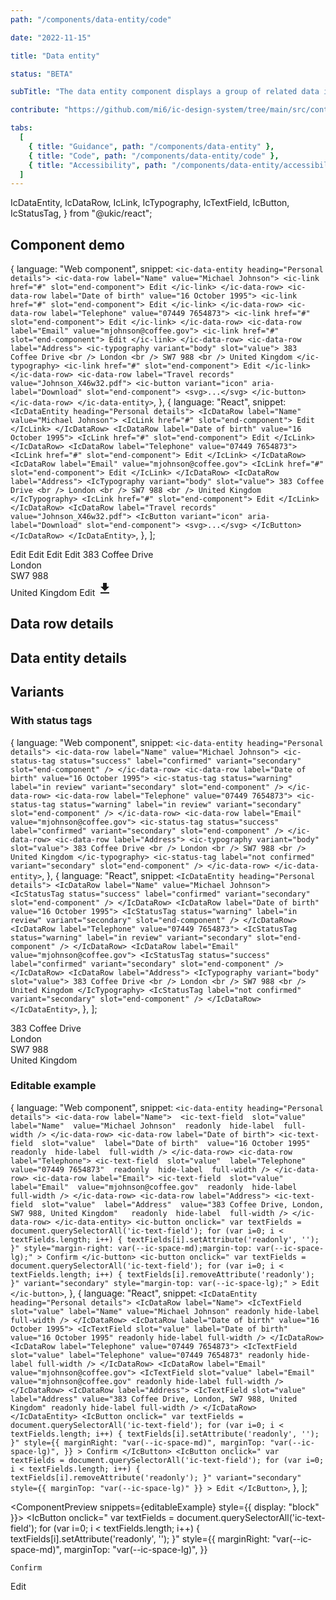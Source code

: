 ```yaml
---
path: "/components/data-entity/code"

date: "2022-11-15"

title: "Data entity"

status: "BETA"

subTitle: "The data entity component displays a group of related data in a consistent and easy to consume way."

contribute: "https://github.com/mi6/ic-design-system/tree/main/src/content/structured/components/data-entity"

tabs:
  [
    { title: "Guidance", path: "/components/data-entity" },
    { title: "Code", path: "/components/data-entity/code" },
    { title: "Accessibility", path: "/components/data-entity/accessibility" },
  ]
---
```


  IcDataEntity,
  IcDataRow,
  IcLink,
  IcTypography,
  IcTextField,
  IcButton,
  IcStatusTag,
} from "@ukic/react";

## Component demo

  {
    language: "Web component",
    snippet: `<ic-data-entity heading="Personal details">
    <ic-data-row label="Name" value="Michael Johnson">
      <ic-link href="#" slot="end-component">
        Edit
      </ic-link>
    </ic-data-row>
    <ic-data-row label="Date of birth" value="16 October 1995">
      <ic-link href="#" slot="end-component">
        Edit
      </ic-link>
    </ic-data-row>
    <ic-data-row label="Telephone" value="07449 7654873">
      <ic-link href="#" slot="end-component">
        Edit
      </ic-link>
    </ic-data-row>
    <ic-data-row label="Email" value="mjohnson@coffee.gov">
      <ic-link href="#" slot="end-component">
        Edit
      </ic-link>
    </ic-data-row>
    <ic-data-row label="Address">
      <ic-typography variant="body" slot="value">
        383 Coffee Drive
        <br />
        London
        <br />
        SW7 988
        <br />
        United Kingdom
      </ic-typography>
      <ic-link href="#" slot="end-component">
        Edit
      </ic-link>
    </ic-data-row>
    <ic-data-row label="Travel records" value="Johnson_X46w32.pdf">
      <ic-button variant="icon" aria-label="Download" slot="end-component">
          <svg>...</svg>
      </ic-button>
    </ic-data-row>
  </ic-data-entity>`,
  },
  {
    language: "React",
    snippet: `  <IcDataEntity heading="Personal details">
    <IcDataRow label="Name" value="Michael Johnson">
      <IcLink href="#" slot="end-component">
        Edit
      </IcLink>
    </IcDataRow>
    <IcDataRow label="Date of birth" value="16 October 1995">
      <IcLink href="#" slot="end-component">
        Edit
      </IcLink>
    </IcDataRow>
    <IcDataRow label="Telephone" value="07449 7654873">
      <IcLink href="#" slot="end-component">
        Edit
      </IcLink>
    </IcDataRow>
    <IcDataRow label="Email" value="mjohnson@coffee.gov">
      <IcLink href="#" slot="end-component">
        Edit
      </IcLink>
    </IcDataRow>
    <IcDataRow label="Address">
      <IcTypography variant="body" slot="value">
        383 Coffee Drive
        <br />
        London
        <br />
        SW7 988
        <br />
        United Kingdom
      </IcTypography>
      <IcLink href="#" slot="end-component">
        Edit
      </IcLink>
    </IcDataRow>
    <IcDataRow label="Travel records" value="Johnson_X46w32.pdf">
      <IcButton variant="icon" aria-label="Download" slot="end-component">
        <svg>...</svg>
      </IcButton>
    </IcDataRow>
  </IcDataEntity>`,
  },
];

<ComponentPreview snippets={snippets}>
  <IcDataEntity heading="Personal details">
    <IcDataRow label="Name" value="Michael Johnson">
      <IcLink href="#" slot="end-component">
        Edit
      </IcLink>
    </IcDataRow>
    <IcDataRow label="Date of birth" value="16 October 1995">
      <IcLink href="#" slot="end-component">
        Edit
      </IcLink>
    </IcDataRow>
    <IcDataRow label="Telephone" value="07449 7654873">
      <IcLink href="#" slot="end-component">
        Edit
      </IcLink>
    </IcDataRow>
    <IcDataRow label="Email" value="mjohnson@coffee.gov">
      <IcLink href="#" slot="end-component">
        Edit
      </IcLink>
    </IcDataRow>
    <IcDataRow label="Address">
      <IcTypography variant="body" slot="value">
        383 Coffee Drive
        <br />
        London
        <br />
        SW7 988
        <br />
        United Kingdom
      </IcTypography>
      <IcLink href="#" slot="end-component">
        Edit
      </IcLink>
    </IcDataRow>
    <IcDataRow label="Travel records" value="Johnson_X46w32.pdf">
      <IcButton variant="icon" aria-label="Download" slot="end-component">
        <svg viewBox="0 0 24 24" height="24px" width="24px">
          <path
            d="M5,20H19V18H5M19,9H15V3H9V9H5L12,16L19,9Z"
            fill="currentColor"
          />
        </svg>
      </IcButton>
    </IcDataRow>
  </IcDataEntity>
</ComponentPreview>

## Data row details

<ComponentDetails component="ic-data-row" />

## Data entity details

<ComponentDetails component="ic-data-entity" />

## Variants

### With status tags

  {
    language: "Web component",
    snippet: `<ic-data-entity heading="Personal details">
    <ic-data-row label="Name" value="Michael Johnson">
      <ic-status-tag
        status="success"
        label="confirmed"
        variant="secondary"
        slot="end-component"
      />
    </ic-data-row>
    <ic-data-row label="Date of birth" value="16 October 1995">
      <ic-status-tag
        status="warning"
        label="in review"
        variant="secondary"
        slot="end-component"
      />
    </ic-data-row>
    <ic-data-row label="Telephone" value="07449 7654873">
      <ic-status-tag
        status="warning"
        label="in review"
        variant="secondary"
        slot="end-component"
      />
    </ic-data-row>
    <ic-data-row label="Email" value="mjohnson@coffee.gov">
      <ic-status-tag
        status="success"
        label="confirmed"
        variant="secondary"
        slot="end-component"
      />
    </ic-data-row>
    <ic-data-row label="Address">
      <ic-typography variant="body" slot="value">
        383 Coffee Drive
        <br />
        London
        <br />
        SW7 988
        <br />
        United Kingdom
      </ic-typography>
      <ic-status-tag
        label="not confirmed"
        variant="secondary"
        slot="end-component"
      />
    </ic-data-row>
  </ic-data-entity>`,
  },
  {
    language: "React",
    snippet: `<IcDataEntity heading="Personal details">
    <IcDataRow label="Name" value="Michael Johnson">
      <IcStatusTag
        status="success"
        label="confirmed"
        variant="secondary"
        slot="end-component"
      />
    </IcDataRow>
    <IcDataRow label="Date of birth" value="16 October 1995">
      <IcStatusTag
        status="warning"
        label="in review"
        variant="secondary"
        slot="end-component"
      />
    </IcDataRow>
    <IcDataRow label="Telephone" value="07449 7654873">
      <IcStatusTag
        status="warning"
        label="in review"
        variant="secondary"
        slot="end-component"
      />
    </IcDataRow>
    <IcDataRow label="Email" value="mjohnson@coffee.gov">
      <IcStatusTag
        status="success"
        label="confirmed"
        variant="secondary"
        slot="end-component"
      />
    </IcDataRow>
    <IcDataRow label="Address">
      <IcTypography variant="body" slot="value">
        383 Coffee Drive
        <br />
        London
        <br />
        SW7 988
        <br />
        United Kingdom
      </IcTypography>
      <IcStatusTag
        label="not confirmed"
        variant="secondary"
        slot="end-component"
      />
    </IcDataRow>
  </IcDataEntity>`,
  },
];

<ComponentPreview snippets={withStatusTags}>
  <IcDataEntity heading="Personal details">
    <IcDataRow label="Name" value="Michael Johnson">
      <IcStatusTag
        status="success"
        label="confirmed"
        variant="secondary"
        slot="end-component"
      />
    </IcDataRow>
    <IcDataRow label="Date of birth" value="16 October 1995">
      <IcStatusTag
        status="warning"
        label="in review"
        variant="secondary"
        slot="end-component"
      />
    </IcDataRow>
    <IcDataRow label="Telephone" value="07449 7654873">
      <IcStatusTag
        status="warning"
        label="in review"
        variant="secondary"
        slot="end-component"
      />
    </IcDataRow>
    <IcDataRow label="Email" value="mjohnson@coffee.gov">
      <IcStatusTag
        status="success"
        label="confirmed"
        variant="secondary"
        slot="end-component"
      />
    </IcDataRow>
    <IcDataRow label="Address">
      <IcTypography variant="body" slot="value">
        383 Coffee Drive
        <br />
        London
        <br />
        SW7 988
        <br />
        United Kingdom
      </IcTypography>
      <IcStatusTag
        label="not confirmed"
        variant="secondary"
        slot="end-component"
      />
    </IcDataRow>
  </IcDataEntity>
</ComponentPreview>

### Editable example

  {
    language: "Web component",
    snippet: `<ic-data-entity heading="Personal details">
      <ic-data-row label="Name"> 
        <ic-text-field 
          slot="value" 
          label="Name" 
          value="Michael Johnson" 
          readonly 
          hide-label 
          full-width
        />
      </ic-data-row>
      <ic-data-row label="Date of birth">
        <ic-text-field 
          slot="value" 
          label="Date of birth" 
          value="16 October 1995" 
          readonly 
          hide-label 
          full-width
        />
      </ic-data-row>
      <ic-data-row label="Telephone">
        <ic-text-field 
          slot="value" 
          label="Telephone" 
          value="07449 7654873" 
          readonly 
          hide-label 
          full-width
        />
      </ic-data-row>
      <ic-data-row label="Email">
        <ic-text-field 
          slot="value" 
          label="Email" 
          value="mjohnson@coffee.gov" 
          readonly 
          hide-label 
          full-width
        />
      </ic-data-row>
      <ic-data-row label="Address">
        <ic-text-field 
          slot="value" 
          label="Address" 
          value="383 Coffee Drive, London, SW7 988, United Kingdom"  
          readonly 
          hide-label 
          full-width
        />
      </ic-data-row>
    </ic-data-entity>
    <ic-button
      onclick="
        var textFields = document.querySelectorAll('ic-text-field');
        for (var i=0; i < textFields.length; i++) {
          textFields[i].setAttribute('readonly', '');
        }"
      style="margin-right: var(--ic-space-md);margin-top: var(--ic-space-lg);"
    >
      Confirm
    </ic-button>
    <ic-button
      onclick="
        var textFields = document.querySelectorAll('ic-text-field');
        for (var i=0; i < textFields.length; i++) {
          textFields[i].removeAttribute('readonly');
        }"
      variant="secondary"
      style="margin-top: var(--ic-space-lg);"
    >
      Edit
    </ic-button>`,
  },
  {
    language: "React",
    snippet: `<IcDataEntity heading="Personal details">
      <IcDataRow label="Name">
        <IcTextField
          slot="value"
          label="Name"
          value="Michael Johnson"
          readonly
          hide-label
          full-width
        />
      </IcDataRow>
      <IcDataRow label="Date of birth" value="16 October 1995">
        <IcTextField
          slot="value"
          label="Date of birth"
          value="16 October 1995"
          readonly
          hide-label
          full-width
        />
      </IcDataRow>
      <IcDataRow label="Telephone" value="07449 7654873">
        <IcTextField
          slot="value"
          label="Telephone"
          value="07449 7654873"
          readonly
          hide-label
          full-width
        />
      </IcDataRow>
      <IcDataRow label="Email" value="mjohnson@coffee.gov">
        <IcTextField
          slot="value"
          label="Email"
          value="mjohnson@coffee.gov"
          readonly
          hide-label
          full-width
        />
      </IcDataRow>
      <IcDataRow label="Address">
        <IcTextField
          slot="value"
          label="Address"
          value="383 Coffee Drive, London, SW7 988, United Kingdom"
          readonly
          hide-label
          full-width
        />
      </IcDataRow>
    </IcDataEntity>
    <IcButton
      onclick="
        var textFields = document.querySelectorAll('ic-text-field');
        for (var i=0; i < textFields.length; i++) {
          textFields[i].setAttribute('readonly', '');
        }"
      style={{
        marginRight: "var(--ic-space-md)",
        marginTop: "var(--ic-space-lg)",
      }}
    >
      Confirm
    </IcButton>
    <IcButton
      onclick="
        var textFields = document.querySelectorAll('ic-text-field');
        for (var i=0; i < textFields.length; i++) {
          textFields[i].removeAttribute('readonly');
        }"
      variant="secondary"
      style={{ marginTop: "var(--ic-space-lg)" }}
    >
      Edit
    </IcButton>`,
  },
];

<ComponentPreview snippets={editableExample} style={{ display: "block" }}>
  <IcDataEntity heading="Personal details">
    <IcDataRow label="Name">
      <IcTextField
        slot="value"
        label="Name"
        value="Michael Johnson"
        readonly
        hide-label
        full-width
      />
    </IcDataRow>
    <IcDataRow label="Date of birth" value="16 October 1995">
      <IcTextField
        slot="value"
        label="Date of birth"
        value="16 October 1995"
        readonly
        hide-label
        full-width
      />
    </IcDataRow>
    <IcDataRow label="Telephone" value="07449 7654873">
      <IcTextField
        slot="value"
        label="Telephone"
        value="07449 7654873"
        readonly
        hide-label
        full-width
      />
    </IcDataRow>
    <IcDataRow label="Email" value="mjohnson@coffee.gov">
      <IcTextField
        slot="value"
        label="Email"
        value="mjohnson@coffee.gov"
        readonly
        hide-label
        full-width
      />
    </IcDataRow>
    <IcDataRow label="Address">
      <IcTextField
        slot="value"
        label="Address"
        value="383 Coffee Drive, London, SW7 988, United Kingdom"
        readonly
        hide-label
        full-width
      />
    </IcDataRow>
  </IcDataEntity>
  <IcButton
    onclick="
      var textFields = document.querySelectorAll('ic-text-field');
      for (var i=0; i < textFields.length; i++) {
        textFields[i].setAttribute('readonly', '');
      }"
    style={{
      marginRight: "var(--ic-space-md)",
      marginTop: "var(--ic-space-lg)",
    }}
  >
    Confirm
  </IcButton>
  <IcButton
    onclick="
      var textFields = document.querySelectorAll('ic-text-field');
      for (var i=0; i < textFields.length; i++) {
        textFields[i].removeAttribute('readonly');
      }"
    variant="secondary"
    style={{ marginTop: "var(--ic-space-lg)" }}
  >
    Edit
  </IcButton>
</ComponentPreview>
